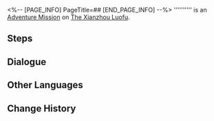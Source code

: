 <%-- [PAGE_INFO]
PageTitle=##
[END_PAGE_INFO] --%>
{{Stub|Dialogue.}}
{{Mission Infobox
|id            = 8003284
|title         = 
|image         = <!--Mission .png-->
|type          = Adventure
|event_name    = 
|chapter       = 
|requirements  = [[Adventure Mission]] ''[[Back in Business (I)]]'' completed
|summary       = <!--official mission summary from Fate's Atlas-->
|characters    = Trailblazer
|startLocation = [[The Xianzhou Luofu]] - [[Aurum Alley]]
|world         = The Xianzhou Luofu
|area          = Aurum Alley
|prev          = Back in Business (I)
|next          = 
|rewards       = 
}}
'''''''''' is an [[Adventure Mission]] on [[The Xianzhou Luofu]].

==Steps==


<!--
==Gameplay Notes==

--><!--
==Trial Character==

-->
==Dialogue==
{{Stub Dialogue}}

{{Dialogue End}}

==Other Languages==
{{Other Languages
|en   = 
|zhs  = 
|zht  = 
|ja   = 
|ko   = 
|es   = 
|fr   = 
|ru   = 
|th   = 
|vi   = 
|de   = 
|id   = 
|pt   = 
}}

==Change History==
{{Change History|1.3}}
